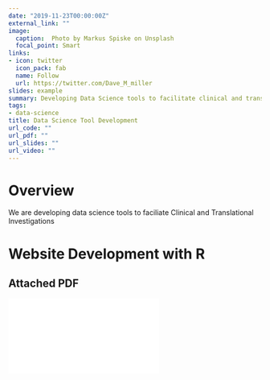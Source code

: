 ```yaml
---
date: "2019-11-23T00:00:00Z"
external_link: ""
image:
  caption:  Photo by Markus Spiske on Unsplash
  focal_point: Smart
links:
- icon: twitter
  icon_pack: fab
  name: Follow
  url: https://twitter.com/Dave_M_miller
slides: example
summary: Developing Data Science tools to facilitate clinical and translational research
tags:
- data-science
title: Data Science Tool Development
url_code: ""
url_pdf: ""
url_slides: ""
url_video: ""
---
```


# Overview 
We are developing data science tools to faciliate Clinical and Translational Investigations

# Website Development with R
## Attached PDF
![](website_development_with_R.pdf)


